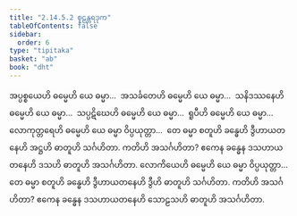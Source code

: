 ```yaml
---
title: "2.14.5.2 စူဠန္တရဒုက"
tableOfContents: false
sidebar:
  order: 6
type: "tipitaka"
basket: "ab"
book: "dht"
---
```



<DynamicBreadcrumb />

<Division number="496" book="dht">

<Paragraph number="617" book="dht">
အပ္ပစ္စယေဟိ ဓမ္မေဟိ ယေ ဓမ္မာ…  အသင်္ခတေဟိ ဓမ္မေဟိ ယေ ဓမ္မာ…  သနိဒဿနေဟိ ဓမ္မေဟိ ယေ ဓမ္မာ…  သပ္ပဋိဃေဟိ ဓမ္မေဟိ ယေ ဓမ္မာ…  ရူပီဟိ ဓမ္မေဟိ ယေ ဓမ္မာ…  လောကုတ္တရေဟိ ဓမ္မေဟိ ယေ ဓမ္မာ ဝိပ္ပယုတ္တာ…  တေ ဓမ္မာ စတူဟိ ခန္ဓေဟိ ဒွီဟာယတနေဟိ အဋ္ဌဟိ ဓာတူဟိ သင်္ဂဟိတာ. ကတိဟိ အသင်္ဂဟိတာ? ဧကေန ခန္ဓေန ဒသဟာယတနေဟိ ဒသဟိ ဓာတူဟိ အသင်္ဂဟိတာ.
</Paragraph>

</Division>
<Division number="497" book="dht">

<Paragraph number="618" book="dht">
လောကိယေဟိ ဓမ္မေဟိ ယေ ဓမ္မာ ဝိပ္ပယုတ္တာ…  တေ ဓမ္မာ စတူဟိ ခန္ဓေဟိ ဒွီဟာယတနေဟိ ဒွီဟိ ဓာတူဟိ သင်္ဂဟိတာ. ကတိဟိ အသင်္ဂဟိတာ? ဧကေန ခန္ဓေန ဒသဟာယတနေဟိ သောဠသဟိ ဓာတူဟိ အသင်္ဂဟိတာ.
</Paragraph>
</Division>